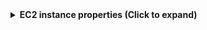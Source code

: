 <details>
<summary><b>EC2 instance properties (Click to expand)</b></summary>

| Property | JQ Path | Type | Action Required | Availability |
|----------|---------|------|-----------------|--------------|
| Instance ARN | `.Properties.InstanceArn` | string | DescribeInstancesAction | Default |
| Instance ID | `.Properties.InstanceId` | string | DescribeInstancesAction | Default |
| Instance Type | `.Properties.InstanceType` | string | DescribeInstancesAction | Default |
| Availability Zone | `.Properties.AvailabilityZone` | string | DescribeInstancesAction | Default |
| Tags | `.Properties.Tags` | array | DescribeInstancesAction | Default |
| AMI Launch Index | `.Properties.AmiLaunchIndex` | number | DescribeInstancesAction | Default |
| Architecture | `.Properties.Architecture` | string | DescribeInstancesAction | Default |
| Block Device Mappings | `.Properties.BlockDeviceMappings` | array | DescribeInstancesAction | Default |
| Boot Mode | `.Properties.BootMode` | string | DescribeInstancesAction | Default |
| Capacity Reservation Specification | `.Properties.CapacityReservationSpecification` | object | DescribeInstancesAction | Default |
| Client Token | `.Properties.ClientToken` | string | DescribeInstancesAction | Default |
| CPU Options | `.Properties.CpuOptions` | object | DescribeInstancesAction | Default |
| Current Instance Boot Mode | `.Properties.CurrentInstanceBootMode` | string | DescribeInstancesAction | Default |
| EBS Optimized | `.Properties.EbsOptimized` | boolean | DescribeInstancesAction | Default |
| Enclave Options | `.Properties.EnclaveOptions` | object | DescribeInstancesAction | Default |
| ENA Support | `.Properties.EnaSupport` | boolean | DescribeInstancesAction | Default |
| Events | `.Properties.Events` | array | DescribeInstancesAction | Default |
| Hibernation Options | `.Properties.HibernationOptions` | object | DescribeInstancesAction | Default |
| Hypervisor | `.Properties.Hypervisor` | string | DescribeInstancesAction | Default |
| Image ID | `.Properties.ImageId` | string | DescribeInstancesAction | Default |
| Instance Status | `.Properties.InstanceStatus` | object | GetInstanceStatusAction | Optional |
| Instance State | `.Properties.InstanceState` | object | DescribeInstancesAction | Default |
| Key Name | `.Properties.KeyName` | string | DescribeInstancesAction | Default |
| Launch Time | `.Properties.LaunchTime` | datetime | DescribeInstancesAction | Default |
| Maintenance Options | `.Properties.MaintenanceOptions` | object | DescribeInstancesAction | Default |
| Metadata Options | `.Properties.MetadataOptions` | object | DescribeInstancesAction | Default |
| Monitoring | `.Properties.Monitoring` | object | DescribeInstancesAction | Default |
| Network Interfaces | `.Properties.NetworkInterfaces` | array | DescribeInstancesAction | Default |
| Network Performance Options | `.Properties.NetworkPerformanceOptions` | object | DescribeInstancesAction | Default |
| Operator | `.Properties.Operator` | object | DescribeInstancesAction | Default |
| Placement | `.Properties.Placement` | object | DescribeInstancesAction | Default |
| Platform | `.Properties.Platform` | string | DescribeInstancesAction | Default |
| Platform Details | `.Properties.PlatformDetails` | string | DescribeInstancesAction | Default |
| Private DNS Name | `.Properties.PrivateDnsName` | string | DescribeInstancesAction | Default |
| Private DNS Name Options | `.Properties.PrivateDnsNameOptions` | object | DescribeInstancesAction | Default |
| Private IP Address | `.Properties.PrivateIpAddress` | string | DescribeInstancesAction | Default |
| Product Codes | `.Properties.ProductCodes` | array | DescribeInstancesAction | Default |
| Public DNS Name | `.Properties.PublicDnsName` | string | DescribeInstancesAction | Default |
| Public IP Address | `.Properties.PublicIpAddress` | string | DescribeInstancesAction | Default |
| Reason | `.Properties.Reason` | string | DescribeInstancesAction | Default |
| Root Device Name | `.Properties.RootDeviceName` | string | DescribeInstancesAction | Default |
| Root Device Type | `.Properties.RootDeviceType` | string | DescribeInstancesAction | Default |
| Security Groups | `.Properties.SecurityGroups` | array | DescribeInstancesAction | Default |
| Source Dest Check | `.Properties.SourceDestCheck` | boolean | DescribeInstancesAction | Default |
| State | `.Properties.State` | object | DescribeInstancesAction | Default |
| State Reason | `.Properties.StateReason` | object | DescribeInstancesAction | Default |
| State Transition Reason | `.Properties.StateTransitionReason` | string | DescribeInstancesAction | Default |
| Subnet ID | `.Properties.SubnetId` | string | DescribeInstancesAction | Default |
| System Status | `.Properties.SystemStatus` | object | DescribeInstancesAction | Default |
| Usage Operation | `.Properties.UsageOperation` | string | DescribeInstancesAction | Default |
| Usage Operation Update Time | `.Properties.UsageOperationUpdateTime` | datetime | DescribeInstancesAction | Default |
| Virtualization Type | `.Properties.VirtualizationType` | string | DescribeInstancesAction | Default |
| VPC ID | `.Properties.VpcId` | string | DescribeInstancesAction | Default |

</details>
